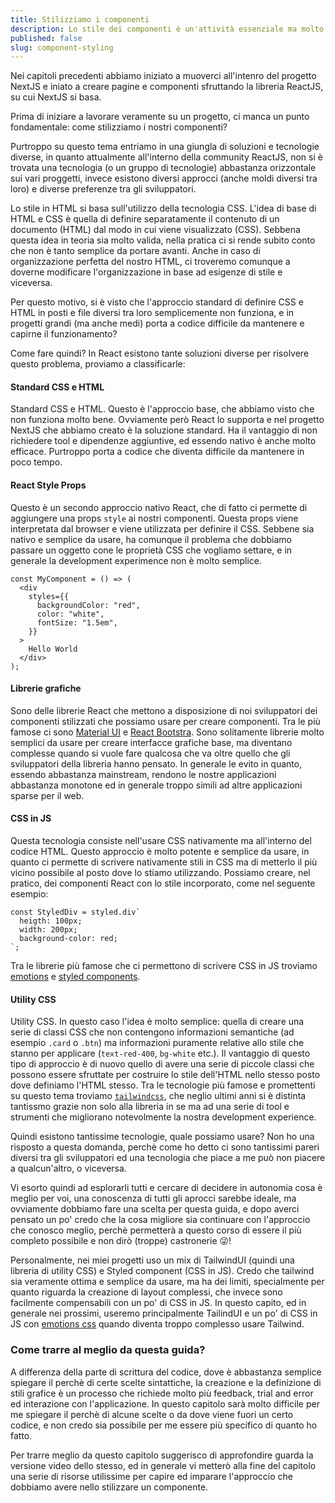 ```yaml
---
title: Stilizziamo i componenti
description: Lo stile dei componenti è un'attività essenziale ma molto complessa. In questa guida non voglio insegnarvi ad usare lo stile, ma presentarvi alcune tecniche molto utili per iniziare ad aggiungere stile ai nostri component.
published: false
slug: component-styling
---
```


Nei capitoli precedenti abbiamo iniziato a muoverci all'intenro del progetto NextJS e iniato a creare pagine e
componenti sfruttando la libreria ReactJS, su cui NextJS si basa.

Prima di iniziare a lavorare veramente su un progetto, ci manca un punto fondamentale: come stilizziamo i nostri componenti?

Purtroppo su questo tema entriamo in una giungla di soluzioni e tecnologie diverse, in quanto attualmente all'interno della
community ReactJS, non si è trovata una tecnologia (o un gruppo di tecnologie) abbastanza orizzontale sui vari proggetti, invece
esistono diversi approcci (anche moldi diversi tra loro) e diverse preferenze tra gli sviluppatori.

Lo stile in HTML si basa sull'utilizzo della tecnologia CSS. L'idea di base di HTML e CSS è quella di definire separatamente
il contenuto di un documento (HTML) dal modo in cui viene visualizzato (CSS). Sebbena questa idea in teoria sia molto valida,
nella pratica ci si rende subito conto che non è tanto semplice da portare avanti. Anche in caso di organizzazione perfetta
del nostro HTML, ci troveremo comunque a doverne modificare l'organizzazione in base ad esigenze di stile e viceversa.

Per questo motivo, si è visto che l'approccio standard di definire CSS e HTML in posti e file diversi tra loro semplicemente
non funziona, e in progetti grandi (ma anche medi) porta a codice difficile da mantenere e capirne il funzionamento?

Come fare quindi? In React esistono tante soluzioni diverse per risolvere questo problema, proviamo a classificarle:

#### Standard CSS e HTML

Standard CSS e HTML. Questo è l'approccio base, che abbiamo visto che non funziona molto bene. Ovviamente però React lo supporta e
nel progetto NextJS che abbiamo creato è la soluzione standard. Ha il vantaggio di non richiedere tool e dipendenze aggiuntive,
ed essendo nativo è anche molto efficace. Purtroppo porta a codice che diventa difficile da mantenere in poco tempo.

#### React Style Props

Questo è un secondo approccio nativo React, che di fatto ci permette di aggiungere una props `style`
ai nostri componenti. Questa props viene interpretata dal browser e viene utilizzata per definire il CSS. Sebbene sia nativo e semplice
da usare, ha comunque il problema che dobbiamo passare un oggetto cone le proprietà CSS che vogliamo settare, e
in generale la development experimence non è molto semplice.

```tsx
const MyComponent = () => (
  <div
    styles={{
      backgroundColor: "red",
      color: "white",
      fontSize: "1.5em",
    }}
  >
    Hello World
  </div>
);
```

#### Librerie grafiche

Sono delle librerie React che mettono a disposizione di noi sviluppatori dei componenti stilizzati che possiamo usare
per creare componenti. Tra le più famose ci sono [Material UI](https://mui.com/) e [React Bootstra](https://react-bootstrap.github.io/).
Sono solitamente librerie molto semplici da usare per creare interfacce grafiche base, ma diventano complesse quando si vuole
fare qualcosa che va oltre quello che gli sviluppatori della libreria hanno pensato. In generale le evito in quanto, essendo
abbastanza mainstream, rendono le nostre applicazioni abbastanza monotone ed in generale troppo simili ad altre applicazioni
sparse per il web.

#### CSS in JS

Questa tecnologia consiste nell'usare CSS nativamente ma all'interno del codice HTML. Questo approccio è molto potente
e semplice da usare, in quanto ci permette di scrivere nativamente stili in CSS ma di metterlo il più vicino possibile al posto dove lo
stiamo utilizzando. Possiamo creare, nel pratico, dei componenti React con lo stile incorporato, come nel seguente esempio:

```tsx
const StyledDiv = styled.div`
  heigth: 100px;
  width: 200px;
  background-color: red;
`;
```

Tra le librerie più famose che ci permettono di scrivere CSS in JS troviamo [emotions](https://emotion.sh/) e [styled components](https://www.styled-components.com/).

#### Utility CSS

Utility CSS. In questo caso l'idea è molto semplice: quella di creare una serie di classi CSS che non contengono informazioni
semantiche (ad esempio `.card` o `.btn`) ma informazioni puramente relative allo stile che stanno per applicare (`text-red-400`, `bg-white` etc.).
Il vantaggio di questo tipo di approccio è di nuovo quello di avere una serie di piccole classi che possono essere sfruttate
per costruire lo stile dell'HTML nello stesso posto dove definiamo l'HTML stesso. Tra le tecnologie più famose e promettenti
su questo tema troviamo [`tailwindcss`](https://tailwindcss.com/), che neglio ultimi anni si è distinta tantissmo grazie
non solo alla libreria in se ma ad una serie di tool e strumenti che migliorano notevolmente la nostra development experience.

Quindi esistono tantissime tecnologie, quale possiamo usare? Non ho una risposto a questa domanda, perchè come ho detto ci sono tantissimi
pareri diversi tra gli sviluppatori ed una tecnologia che piace a me può non piacere a qualcun'altro, o viceversa.

Vi esorto quindi ad esplorarli tutti e cercare di decidere in autonomia cosa è meglio per voi,
una conoscenza di tutti gli aprocci sarebbe ideale, ma ovviamente dobbiamo fare una scelta per questa guida, e dopo
averci pensato un po' credo che la cosa migliore sia continuare con l'approccio che conosco meglio, perchè permetterà
a questo corso di essere il più completo possibile e non dirò (troppe) castronerie 😜!

Personalmente, nei miei progetti uso un mix di TailwindUI (quindi una libreria di utility CSS) e Styled component (CSS in JS).
Credo che tailwind sia veramente ottima e semplice da usare, ma ha dei limiti, specialmente per quanto riguarda
la creazione di layout complessi, che invece sono facilmente compensabili con un po' di CSS in JS. In questo capito, ed in generale
nei prossimi, useremo principalmente TailindUI e un po' di CSS in JS con [emotions css](https://emotion.sh/docs/introduction) quando diventa troppo complesso usare Tailwind.

### Come trarre al meglio da questa guida?

A differenza della parte di scrittura del codice, dove è abbastanza semplice spiegare il perchè di certe scelte
sintattiche, la creazione e la definizione di stili grafice è un processo che richiede molto più feedback, trial and error ed
interazione con l'applicazione. In questo capitolo sarà molto difficile per me spiegare il perchè di alcune scelte
o da dove viene fuori un certo codice, e non credo sia possibile per me essere più specifico di quanto ho fatto.

Per trarre meglio da questo capitolo suggerisco di approfondire guarda la versione video dello stesso, ed in generale vi metterò
alla fine del capitolo una serie di risorse utilissime per capire ed imparare l'approccio che dobbiamo avere nello
stilizzare un componente.
